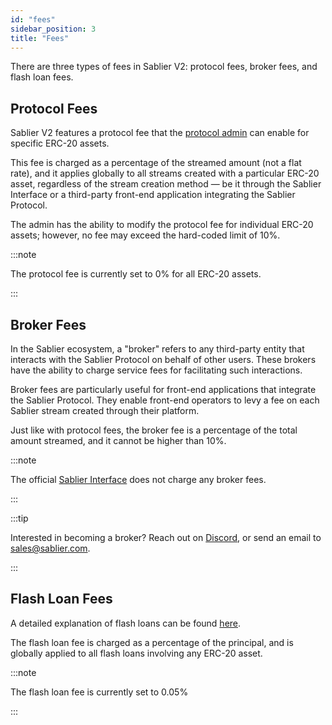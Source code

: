 ```yaml
---
id: "fees"
sidebar_position: 3
title: "Fees"
---
```



There are three types of fees in Sablier V2: protocol fees, broker fees, and flash loan fees.

## Protocol Fees

Sablier V2 features a protocol fee that the [protocol admin](/docs/concepts/05-admin) can enable for specific ERC-20
assets.

This fee is charged as a percentage of the streamed amount (not a flat rate), and it applies globally to all streams
created with a particular ERC-20 asset, regardless of the stream creation method — be it through the Sablier Interface
or a third-party front-end application integrating the Sablier Protocol.

The admin has the ability to modify the protocol fee for individual ERC-20 assets; however, no fee may exceed the
hard-coded limit of 10%.

:::note

The protocol fee is currently set to 0% for all ERC-20 assets.

:::

## Broker Fees

In the Sablier ecosystem, a "broker" refers to any third-party entity that interacts with the Sablier Protocol on behalf
of other users. These brokers have the ability to charge service fees for facilitating such interactions.

Broker fees are particularly useful for front-end applications that integrate the Sablier Protocol. They enable
front-end operators to levy a fee on each Sablier stream created through their platform.

Just like with protocol fees, the broker fee is a percentage of the total amount streamed, and it cannot be higher than
10%.

:::note

The official [Sablier Interface](https://app.sablier.com) does not charge any broker fees.

:::

:::tip

Interested in becoming a broker? Reach out on <a href={links.discord}>Discord</a>, or send an email to
[sales@sablier.com](mailto:sales@sablier.com).

:::

## Flash Loan Fees

A detailed explanation of flash loans can be found [here](/docs/concepts/protocol/05-flash-loans.mdx).

The flash loan fee is charged as a percentage of the principal, and is globally applied to all flash loans involving any
ERC-20 asset.

:::note

The flash loan fee is currently set to 0.05%

:::
